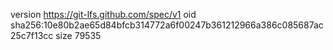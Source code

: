 version https://git-lfs.github.com/spec/v1
oid sha256:10e80b2ae65d84bfcb314772a6f00247b361212966a386c085687ac25c7f13cc
size 79535
